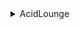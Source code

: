 <details><summary>AcidLounge</summary>

- Anime
- Appz/0-Day
- Appz/Misc
- Movies/HD
- Movies/SD
- TV
- TV-HD/X264
- TV-SD/X264
- TV/Boxsets HD
- TV/Boxsets SD
- XXX
- XXX/0-Day

</details>
